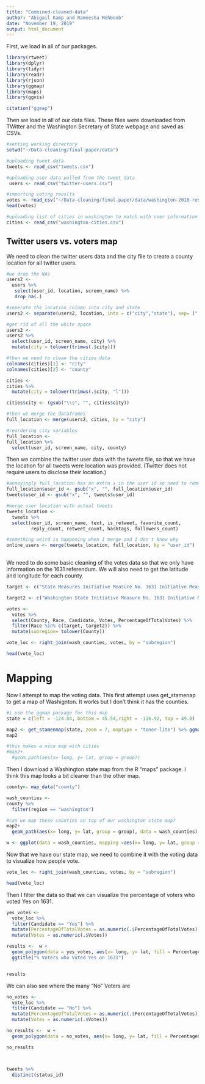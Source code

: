 ```yaml
---
title: "Combined-cleaned-data"
author: "Abigail Kamp and Rameesha Mehboob"
date: "November 19, 2019"
output: html_document
---
```


First, we load in all of our packages.

```r
library(rtweet)
library(dplyr)
library(tidyr)
library(readr)
library(rjson)
library(ggmap)
library(maps)
library(ggvis)

citation("ggmap")
```

Then we load in all of our data files. These files were downloaded from TWitter and the Washington Secretary of State webpage and saved as CSVs. 
```r

#setting working directory
setwd("~/Data-cleaning/final-paper/data")

#uploading tweet data
tweets <- read_csv("tweets.csv")

#uploading user data pulled from the tweet data
 users <- read_csv("twitter-users.csv")

#importing voting reuslts
votes <- read_csv("~/Data-cleaning/final-paper/data/washington-2018-results.csv")
head(votes)

#uploading list of cities in washington to match with user information
cities <- read_csv("washington-cities.csv")
```


## Twitter users vs. voters map

We need to clean the twitter users data and the city file to create a county location for all twitter users. 

```r
#we drop the NAs
users2 <-
  users %>%
   select(user_id, location, screen_name) %>%
   drop_na(.)

#seperate the location column into city and state
users2 <- separate(users2, location, into = c("city","state"), sep= (","))

#get rid of all the white space
users2 <-
users2 %>%
  select(user_id, screen_name, city) %>%
  mutate(city = tolower(trimws(.$city)))

#then we need to clean the cities data
colnames(cities)[1] <- "city"
colnames(cities)[2] <- "county"

cities <-
cities %>%
  mutate(city = tolower(trimws(.$city, "l")))

cities$city <- (gsub("\\s", "", cities$city))

#then we merge the dataframes
full_location <- merge(users2, cities, by = "city")

#reordering city variables
full_location <-
full_location %>%
  select(user_id, screen_name, city, county)

```

Then we combine the twitter user data with the tweets file, so that we have the location for all tweets were location was provided. (Twitter does not require users to disclose their location.)

```r
#annoyingly full_location has an extra x in the user id so need to remove
full_location$user_id <- gsub("x", "", full_location$user_id)
tweets$user_id <- gsub("x", "", tweets$user_id)

#merge user location with actual tweets
tweets_location <-
  tweets %>%
  select(user_id, screen_name, text, is_retweet, favorite_count,
         reply_count, retweet_count, hashtags, followers_count) 

#something weird is happening when I merge and I don't know why
online_users <- merge(tweets_location, full_location, by = "user_id")
 
```

We need to do some basic cleaning of the votes data so that we only have information on the 1631 referendum. We will also need to get the latitude and longitude for each county.

```r
target <- c("State Measures Initiative Measure No. 1631 Initiative Measure No. 1631 concerns pollution.")

target2 <- c("Washington State Initiative Measure No. 1631 Initiative Measure No. 1631 concerns pollution.")

votes <-
  votes %>%
  select(County, Race, Candidate, Votes, PercentageOfTotalVotes) %>%
  filter(Race %in% c(target, target2)) %>%
  mutate(subregion= tolower(County))

vote_loc <- right_join(wash_counties, votes, by = "subregion")

head(vote_loc)

```

# Mapping

Now I attempt to map the voting data. This first attempt uses get_stamenap to get a map of Washignton. It works but I don't think it has the counties. 

```r
#i use the ggmap package for this map
state = c(left = -124.84, bottom = 45.54,right = -116.92, top = 49.0)

map2 <- get_stamenmap(state, zoom = 7, maptype = "toner-lite") %>% ggmap()
map2

#this makes a nice map with cities
#map2+
  #geom_path(aes(x= long, y= lat, group = group))

```

Then I download a Washington state map from the R "maps" package. I think this map looks a bit cleaner than the other map. 
```r
county<- map_data("county")

wash_counties <-
county %>%
  filter(region == "washington") 

#can we map these counties on top of our washington state map?
map2+
  geom_path(aes(x= long, y= lat, group = group), data = wash_counties)

w <- ggplot(data = wash_counties, mapping =aes(x= long, y= lat, group = group))
```

Now that we have our state map, we need to combine it with the voting data to visualize how people vote. 


```r
vote_loc <- right_join(wash_counties, votes, by = "subregion")

head(vote_loc)

```

Then I filter the data so that we can visualize the percentage of voters who voted Yes on 1631.
```r

yes_votes <-
  vote_loc %>%
  filter(Candidate == "Yes") %>%
  mutate(PercentageOfTotalVotes = as.numeric(.$PercentageOfTotalVotes)) %>%
  mutate(Votes = as.numeric(.$Votes))

results <-  w +
  geom_polygon(data = yes_votes, aes(x= long, y= lat, fill = PercentageOfTotalVotes)) +
  ggtitle("% Voters who Voted Yes on 1631")


results
```

We can also see where the many "No" Voters are

```r

no_votes <- 
  vote_loc %>%
  filter(Candidate == "No") %>%
  mutate(PercentageOfTotalVotes = as.numeric(.$PercentageOfTotalVotes)) %>%
  mutate(Votes = as.numeric(.$Votes))

no_results <-  w +
  geom_polygon(data = no_votes, aes(x= long, y= lat, fill = PercentageOfTotalVotes)) +     ggtitle("% Voters who Voted No on 1631")

no_results

```

```r

```


```r

```

```r
tweets %>%
  distinct(status_id)
```

```r


```

```r


```

```r


```
